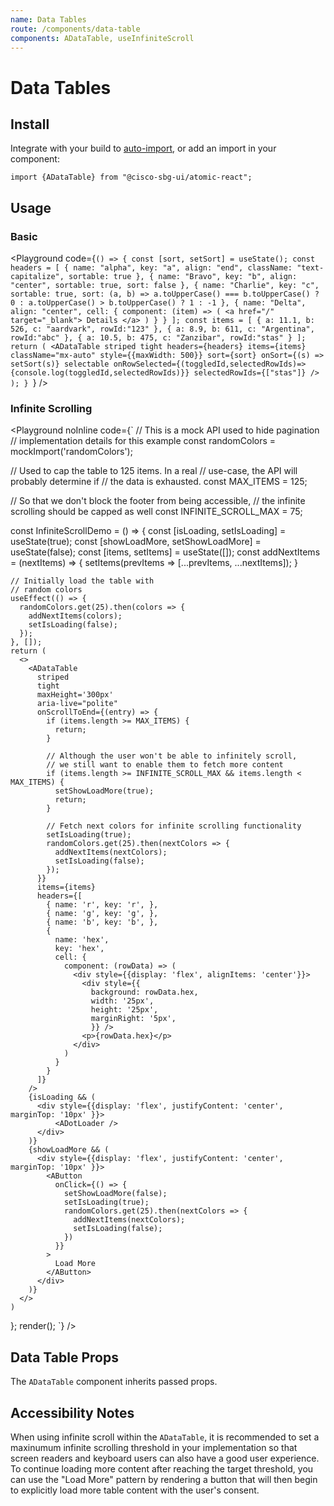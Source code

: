 ```yaml
---
name: Data Tables
route: /components/data-table
components: ADataTable, useInfiniteScroll
---
```


# Data Tables

## Install

Integrate with your build to [auto-import](/#integrating), or add an import in your component:

```
import {ADataTable} from "@cisco-sbg-ui/atomic-react";
```

## Usage

### Basic

<Playground
  code={`() => {
  const [sort, setSort] = useState();
  const headers = [
    {
      name: "alpha",
      key: "a",
      align: "end",
      className: "text-capitalize",
      sortable: true
    },
    {
      name: "Bravo",
      key: "b",
      align: "center",
      sortable: true,
      sort: false
    },
    {
      name: "Charlie",
      key: "c",
      sortable: true,
      sort: (a, b) =>
        a.toUpperCase() === b.toUpperCase()
          ? 0
          : a.toUpperCase() > b.toUpperCase()
          ? 1
          : -1
    },
    {
      name: "Delta",
      align: "center",
      cell: {
        component: (item) => (
          <a href="/" target="_blank">
            Details
          </a>
        )
      }
    }
  ];
  const items = [
    {
      a: 11.1,
      b: 526,
      c: "aardvark",
      rowId:"123"
    },
    {
      a: 8.9,
      b: 611,
      c: "Argentina",
      rowId:"abc"
    },
    {
      a: 10.5,
      b: 475,
      c: "Zanzibar",
      rowId:"stas"
    }
  ];
  return (
    <ADataTable
      striped
      tight
      headers={headers}
      items={items}
      className="mx-auto"
      style={{maxWidth: 500}}
      sort={sort}
      onSort={(s) => setSort(s)}
      selectable
      onRowSelected={(toggledId,selectedRowIds)=>{console.log(toggledId,selectedRowIds)}}
      selectedRowIds={["stas"]}
    />
  );
}
`}
/>

### Infinite Scrolling

<Playground
  noInline
  code={`
  // This is a mock API used to hide pagination
  // implementation details for this example
  const randomColors = mockImport('randomColors');
  
  // Used to cap the table to 125 items. In a real
  // use-case, the API will probably determine if
  // the data is exhausted.
  const MAX_ITEMS = 125;
  
  // So that we don't block the footer from being accessible,
  // the infinite scrolling should be capped as well
  const INFINITE_SCROLL_MAX = 75;
  
  const InfiniteScrollDemo = () => {
    const [isLoading, setIsLoading] = useState(true);
    const [showLoadMore, setShowLoadMore] = useState(false);
    const [items, setItems] = useState([]);
    const addNextItems = (nextItems) => {
      setItems(prevItems => [...prevItems, ...nextItems]);
    }
    
    // Initially load the table with
    // random colors
    useEffect(() => {
      randomColors.get(25).then(colors => {
        addNextItems(colors);
        setIsLoading(false);
      });
    }, []);
    return (
      <>
        <ADataTable
          striped
          tight
          maxHeight='300px'
          aria-live="polite"
          onScrollToEnd={(entry) => {
            if (items.length >= MAX_ITEMS) {
              return;
            }
            
            // Although the user won't be able to infinitely scroll,
            // we still want to enable them to fetch more content
            if (items.length >= INFINITE_SCROLL_MAX && items.length < MAX_ITEMS) {
              setShowLoadMore(true);
              return;
            }
            
            // Fetch next colors for infinite scrolling functionality
            setIsLoading(true);
            randomColors.get(25).then(nextColors => {
              addNextItems(nextColors);
              setIsLoading(false);
            });
          }}
          items={items}
          headers={[
            { name: 'r', key: 'r', },
            { name: 'g', key: 'g', },
            { name: 'b', key: 'b', },
            {
              name: 'hex',
              key: 'hex',
              cell: {
                component: (rowData) => (
                  <div style={{display: 'flex', alignItems: 'center'}}>
                    <div style={{
                      background: rowData.hex,
                      width: '25px',
                      height: '25px',
                      marginRight: '5px',
                      }} />
                    <p>{rowData.hex}</p>
                  </div>
                )
              }
            }
          ]}
        />
        {isLoading && (
          <div style={{display: 'flex', justifyContent: 'center', marginTop: '10px' }}>
              <ADotLoader />
          </div>
        )}
        {showLoadMore && (
          <div style={{display: 'flex', justifyContent: 'center', marginTop: '10px' }}>
            <AButton
              onClick={() => {
                setShowLoadMore(false);
                setIsLoading(true);
                randomColors.get(25).then(nextColors => {
                  addNextItems(nextColors);
                  setIsLoading(false);
                })
              }}
            >
              Load More
            </AButton>
          </div>
        )}
      </>
    )
  };
  render(<InfiniteScrollDemo />);
`}
/>

## Data Table Props

The `ADataTable` component inherits passed props.

<Props of="ADataTable" />

## Accessibility Notes

When using infinite scroll within the `ADataTable`, it is recommended to set a maxinumum infinite scrolling threshold in your implementation so that screen readers and keyboard users can also have a good user experience. To continue loading more content after reaching the target threshold, you can use the "Load More" pattern by rendering a button that will then begin to explicitly load more table content with the user's consent.
